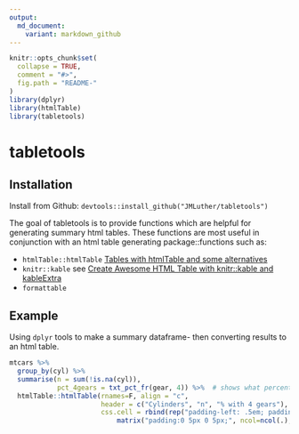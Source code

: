 ```yaml
---
output:
  md_document:
    variant: markdown_github
---
```


<!-- README.md is generated from README.Rmd. Please edit that file -->

```r
knitr::opts_chunk$set(
  collapse = TRUE,
  comment = "#>",
  fig.path = "README-"
)
library(dplyr)
library(htmlTable)
library(tabletools)
```

# tabletools


## Installation

Install from Github:  `devtools::install_github("JMLuther/tabletools")`


The goal of tabletools is to provide functions which are helpful for generating summary html tables.
These functions are most useful in conjunction with an html table generating package::functions such as:  

  *  `htmlTable::htmlTable` [Tables with htmlTable and some alternatives](https://cran.r-project.org/web/packages/htmlTable/vignettes/tables.html)  
  *  `knitr::kable` see [Create Awesome HTML Table with knitr::kable and kableExtra](https://haozhu233.github.io/kableExtra/awesome_table_in_html.html)  
  *  `formattable` 

## Example

Using `dplyr` tools to make a summary dataframe- then converting results to an html table.
```r
mtcars %>% 
  group_by(cyl) %>% 
  summarise(n = sum(!is.na(cyl)),
            pct_4gears = txt_pct_fr(gear, 4)) %>%  # shows what percentage have 4 gears (selected reference) and (with fraction)
  htmlTable::htmlTable(rnames=F, align = "c",
                       header = c("Cylinders", "n", "% with 4 gears"),
                       css.cell = rbind(rep("padding-left: .5em; padding-right: .5em;",times=ncol(.)),
                           matrix("padding:0 5px 0 5px;", ncol=ncol(.), nrow=nrow(.))))

```

